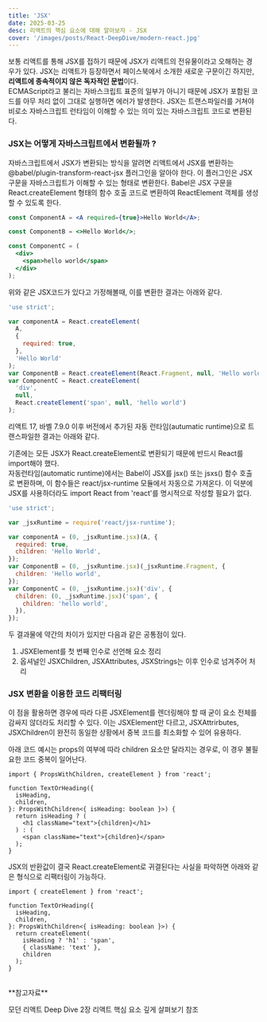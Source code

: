 ```yaml
---
title: 'JSX'
date: 2025-03-25
desc: 리액트의 핵심 요소에 대해 알아보자 - JSX
cover: '/images/posts/React-DeepDive/modern-react.jpg'
---
```


보통 리액트를 통해 JSX를 접하기 때문에 JSX가 리액트의 전유물이라고 오해하는 경우가 있다.
JSX는 리액트가 등장하면서 페이스북에서 소개한 새로운 구문이긴 하지만, **리액트에 종속적이지 않은 독자적인 문법**이다.<br />
ECMAScript라고 불리는 자바스크립트 표준의 일부가 아니기 때문에 JSX가 포함된 코드를 아무 처리 없이 그대로 실행하면 에러가 발생한다. JSX는 트랜스파일러를 거쳐야 비로소 자바스크립트 런타임이 이해할 수 있는 의미 있는 자바스크립트 코드로 변환된다.

### JSX는 어떻게 자바스크립트에서 변환될까 ?

자바스크립트에서 JSX가 변환되는 방식을 알려면 리액트에서 JSX를 변환하는 <InlineCode>@babel/plugin-transform-react-jsx</InlineCode> 플러그인을 알아야 한다. 이 플러그인은 JSX구문을 자바스크립트가 이해할 수 있는 형태로 변환한다.
Babel은 JSX 구문을 React.createElement 형태의 함수 호출 코드로 변환하여 ReactElement 객체를 생성할 수 있도록 한다.

```jsx title="JSX 코드"
const ComponentA = <A required={true}>Hello World</A>;

const ComponentB = <>Hello World</>;

const ComponentC = (
  <div>
    <span>hello world</span>
  </div>
);
```

위와 같은 JSX코드가 있다고 가정해볼때, 이를 변환한 결과는 아래와 같다.

```jsx title="JSX 코드를 @babel/plugin-transform-react-jsx로 변환한 결과"
'use strict';

var componentA = React.createElement(
  A,
  {
    required: true,
  },
  'Hello World'
);
var ComponentB = React.createElement(React.Fragment, null, 'Hello world');
var ComponentC = React.createElement(
  'div',
  null,
  React.createElement('span', null, 'hello world')
);
```

리액트 17, 바벨 7.9.0 이후 버전에서 추가된 자동 런타임(autumatic runtime)으로 트랜스파일한 결과는 아래와 같다.

기존에는 모든 JSX가 React.createElement로 변환되기 때문에 반드시 React를 import해야 했다.<br/>
자동런타임(automatic runtime)에서는 Babel이 JSX를 jsx() 또는 jsxs() 함수 호출로 변환하며, 이 함수들은 react/jsx-runtime 모듈에서 자동으로 가져온다.
이 덕분에 JSX를 사용하더라도 <InlineCode>import React from 'react'</InlineCode>를 명시적으로 작성할 필요가 없다.

```jsx title="JSX 코드를 @babel/plugin-transform-react-jsx로 변환한 결과 - automatic runtime"
'use strict';

var _jsxRuntime = require('react/jsx-runtime');

var componentA = (0, _jsxRuntime.jsx)(A, {
  required: true,
  children: 'Hello World',
});
var ComponentB = (0, _jsxRuntime.jsx)(_jsxRuntime.Fragment, {
  children: 'Hello world',
});
var ComponentC = (0, _jsxRuntime.jsx)('div', {
  children: (0, _jsxRuntime.jsx)('span', {
    children: 'hello world',
  }),
});
```

두 결과물에 약간의 차이가 있지만 다음과 같은 공통점이 있다.

1. JSXElement를 첫 번째 인수로 선언해 요소 정리
2. 옵셔널인 JSXChildren, JSXAttributes, JSXStrings는 이후 인수로 넘겨주어 처리

### JSX 변환을 이용한 코드 리팩터링

이 점을 활용하면 경우에 따라 다른 JSXElement를 렌더링해야 할 때 굳이 요소 전체를 감싸지 않더라도 처리할 수 있다. 이는 JSXElement만 다르고, JSXAttrirbutes, JSXChildren이 완전히 동일한 상황에서 중복 코드를 최소화할 수 있어 유용하다.

아래 코드 예시는 props의 여부에 따라 children 요소만 달라지는 경우로, 이 경우 불필요한 코드 중복이 일어난다.

```tsx
import { PropsWithChildren, createElement } from 'react';

function TextOrHeading({
  isHeading,
  children,
}: PropsWithChildren<{ isHeading: boolean }>) {
  return isHeading ? (
    <h1 className="text">{children}</h1>
  ) : (
    <span className="text">{children}</span>
  );
}
```

JSX의 반환값이 결국 React.createElement로 귀결된다는 사실을 파악하면 아래와 같은 형식으로 리팩터링이 가능하다.

```tsx
import { createElement } from 'react';

function TextOrHeading({
  isHeading,
  children,
}: PropsWithChildren<{ isHeading: boolean }>) {
  return createElement(
    isHeading ? 'h1' : 'span',
    { className: 'text' },
    children
  );
}
```

<br />
**참고자료**

모던 리액트 Deep Dive 2장 리액트 핵심 요소 깊게 살펴보기 참조
